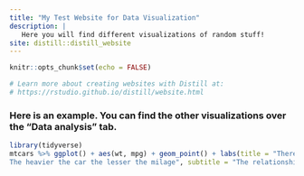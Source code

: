 ```yaml
---
title: "My Test Website for Data Visualization"
description: |
   Here you will find different visualizations of random stuff! 
site: distill::distill_website
---
```


```r
knitr::opts_chunk$set(echo = FALSE)

# Learn more about creating websites with Distill at:
# https://rstudio.github.io/distill/website.html

```


### Here is an example. You can find the other visualizations over the "Data analysis" tab.

```r
library(tidyverse)
mtcars %>% ggplot() + aes(wt, mpg) + geom_point() + labs(title = "There is an inverse relationship between weight and miles per gallon: 
The heavier the car the lesser the milage", subtitle = "The relationship between milage and weight", x = "Weight", y = "Miles per Gallon") 
```
